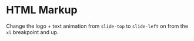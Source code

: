 # HTML Markup

Change the logo + text animation from `slide-top` to `slide-left` on from the `xl` breakpoint and up.
